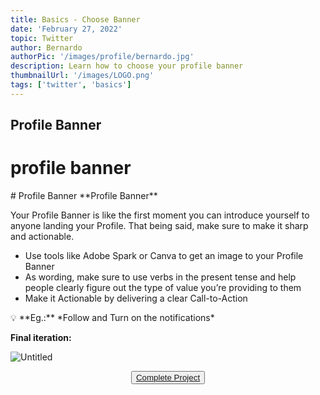 ```yaml
---
title: Basics - Choose Banner
date: 'February 27, 2022'
topic: Twitter
author: Bernardo
authorPic: '/images/profile/bernardo.jpg'
description: Learn how to choose your profile banner
thumbnailUrl: '/images/LOGO.png'
tags: ['twitter', 'basics']
---
```


## Profile Banner ##
<h1> profile banner </h1>
# Profile Banner
**Profile Banner**

Your Profile Banner is like the first moment you can introduce yourself to anyone landing your Profile. That being said, make sure to make it sharp and actionable.

- Use tools like Adobe Spark or Canva to get an image to your Profile Banner
- As wording, make sure to use verbs in the present tense and help people clearly figure out the type of value you’re providing to them
- Make it Actionable by delivering a clear Call-to-Action

<aside>
💡 **Eg.:** *Follow and Turn on the notifications*

</aside>

**Final iteration:**

![Untitled](Getting%20St%20c5ae1/Untitled%202.png)

<Center>
  <div>
    <Button>
      <a target="_blank" href={"https://poap.website/vinci"}>
        Complete Project
      </a>
    </Button>
  </div>
</Center>
